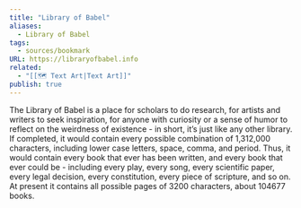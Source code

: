 ```yaml
---
title: "Library of Babel"
aliases:
  - Library of Babel
tags:
  - sources/bookmark
URL: https://libraryofbabel.info
related:
  - "[[🗺️ Text Art|Text Art]]"
publish: true
---
```


The Library of Babel is a place for scholars to do research, for artists and writers to seek inspiration, for anyone with curiosity or a sense of humor to reflect on the weirdness of existence - in short, it’s just like any other library. If completed, it would contain every possible combination of 1,312,000 characters, including lower case letters, space, comma, and period. Thus, it would contain every book that ever has been written, and every book that ever could be - including every play, every song, every scientific paper, every legal decision, every constitution, every piece of scripture, and so on. At present it contains all possible pages of 3200 characters, about 104677 books.